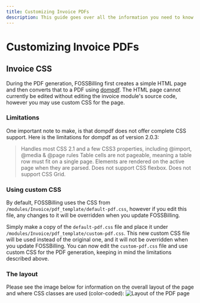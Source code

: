 ```yaml
---
title: Customizing Invoice PDFs
description: This guide goes over all the information you need to know in order to adjust the visuals for invoice PDFs. 
---
```


# Customizing Invoice PDFs

## Invoice CSS
During the PDF generation, FOSSBilling first creates a simple HTML page and then converts that to a PDF using  [dompdf](https://github.com/dompdf/dompdf).
The HTML page cannot currently be edited without editing the invoice module's source code, however you may use custom CSS for the page.

### Limitations
One important note to make, is that dompdf does not offer complete CSS support. Here is the limitations for dompdf as of version 2.0.3:
> Handles most CSS 2.1 and a few CSS3 properties, including @import, @media & @page rules
> Table cells are not pageable, meaning a table row must fit on a single page.
> Elements are rendered on the active page when they are parsed.
> Does not support CSS flexbox.
> Does not support CSS Grid.

### Using custom CSS
By default, FOSSBilling uses the CSS from `/modules/Invoice/pdf_template/default-pdf.css`, however if you edit this file, any changes to it will be overridden when you update FOSSBilling.

Simply make a copy of the `default-pdf.css` file and place it under `/modules/Invoice/pdf_template/custom-pdf.css`. This new custom CSS file will be used instead of the original one, and it will not be overridden when you update FOSSBilling. You can now edit the `custom-pdf.css` file and use custom CSS for the PDF generation, keeping in mind the limitations described above.

### The layout
Please see the image below for information on the overall layout of the page and where CSS classes are used (color-coded):
![Layout of the PDF page](/img/guides/pdf/invoice_layout.png)
